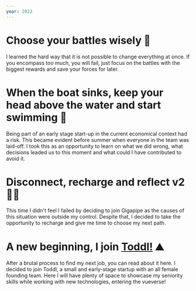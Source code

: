 ```yaml
---
year: 2023
---
```


# Choose your battles wisely 🧠

I learned the hard way that it is not possible to change everything at once. If you encompass too much, you will fail, just focus on the battles with the biggest rewards and save your forces for later.

# When the boat sinks, keep your head above the water and start swimming 🛶

Being part of an early stage start-up in the current economical context had a risk. This became evident before summer when everyone in the team was laid-off. I took this as an opportunity to learn on what we did wrong, what decisions leaded us to this moment and what could I have contributed to avoid it.

# Disconnect, recharge and reflect v2 🧘‍♂️

This time I didn't feel I failed by deciding to join Gigapipe as the causes of this situation were outside my control. Despite that, I decided to take the opportunity to recharge and give me time to choose my next path.

# A new beginning, I join [Toddl!](https://toddl.co) ⛰️

After a brutal process to find my next job, you can read about it here. I decided to join Toddl, a small and early-stage startup with an all female founding team. Here I will have plenty of space to showcase my seniority skills while working with new technologies, entering the vueverse!
